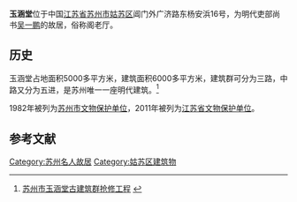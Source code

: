 {{文物保护单位
| 级别 = 省级
| 省区市 = 江苏省
| 名称 = 玉涵堂
| 图片 = 
| 所在 = [[苏州市|苏州市]][[姑苏区|姑苏区]]
| 分类 = 古建筑
| 时代 = 明清～民国
| 编号 = 717（第七批）
| 登录 = 2011年12月30日
}}
'''玉涵堂'''位于中国[[江苏省|江苏省]][[苏州市|苏州市]][[姑苏区|姑苏区]]阊门外广济路东杨安浜16号，为明代吏部尚书[[吴一鹏|吴一鹏]]的故居，俗称阁老厅。

==历史==
玉涵堂占地面积5000多平方米，建筑面积6000多平方米，建筑群可分为三路，中路又分为五进，是苏州唯一一座明代建筑。<ref>[http://www.szgjz.com/gcShow.asp?ID=89 苏州市玉涵堂古建筑群抢修工程] {{webarchive|url=https://web.archive.org/web/20150418190108/http://www.szgjz.com/gcShow.asp?ID=89 |date=2015-04-18 }}</ref>

1982年被列为[[苏州市文物保护单位|苏州市文物保护单位]]，2011年被列为[[江苏省文物保护单位|江苏省文物保护单位]]。

==参考文献==
{{reflist}}

{{苏州园林名录}}
{{苏州市境内的江苏省文物保护单位}}

{{DEFAULTSORT:Y}}
[[Category:苏州名人故居|Category:苏州名人故居]]
[[Category:姑苏区建筑物|Category:姑苏区建筑物]]